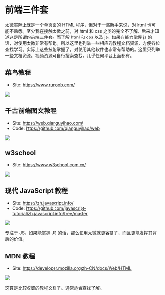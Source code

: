 # 前端三件套

太微实际上就是一个单页面的 HTML 程序，但对于一些新手来说，对 html 也可能不熟悉。至少我在接触太微之前，对 html 和 css 之类的完全不了解。后来才知道这是所谓的前端三件套。而了解 html 和 css 以及 js，如果有能力掌握 js 的话，对使用太微非常有帮助。所以这里也列举一些相应的教程文档资源，方便各位查找学习。实际上这些技能掌握了，对使用其他软件也非常有帮助的。这里只列举一些文档资源。视频资源可自行搜索查找，几乎任何平台上面都有。

## 菜鸟教程

- Site: https://www.runoob.com/

![](./img/runoob.png)

## 千古前端图文教程

- Site: https://web.qianguyihao.com/
- Code: https://github.com/qianguyihao/web

![](./img/qianguyihao.png)

## w3school

- Site: https://www.w3school.com.cn/

![](./img/w-3-school.png)

## 现代 JavaScript 教程

- Site: https://zh.javascript.info/
- Code: https://github.com/javascript-tutorial/zh.javascript.info/tree/master

![](./img/zh-javascript.png)

专注于 JS，如果能掌握 JS 的话，那么使用太微就更容易了，而且更能发挥其背后的价值。

## MDN 教程

- Site: https://developer.mozilla.org/zh-CN/docs/Web/HTML

![](./img/mdn.png)

这算是比较权威的教程文档了。通常适合查找了解。
